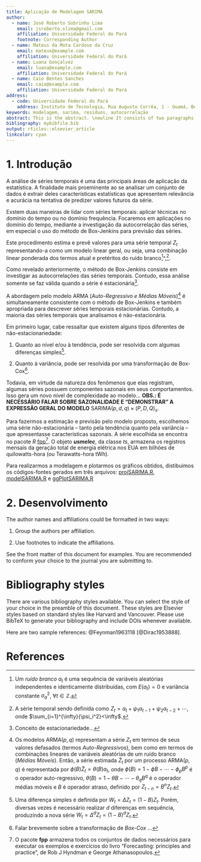 ---
title: Aplicação de Modelagem SARIMA
author:
  - name: José Roberto Sobrinho Lima
    email: jsroberto.slima@gmail.com
    affiliation: Universidade Federal do Pará
    footnote: Corresponding Author
  - name: Mateus da Mota Cardoso da Cruz
    email: mateus@example.com
    affiliation: Universidade Federal do Pará
  - name: Luana Gonçalvez
    email: luana@example.com
    affiliation: Universidade Federal do Pará
  - name: Caio Bentes Sanches
    email: caio@example.com
    affiliation: Universidade Federal do Pará
address:
  - code: Universidade Federal do Pará
    address: Instituto de Tecnologia, Rua Augusto Corrêa, 1 - Guamá, Belém - PA, 66075-110
keywords: modelagem, sarima, residuos, autocorrelação
abstract: This is the abstract. \newline It consists of two paragraphs.
bibliography: mybibfile.bib
output: rticles::elsevier_article
linkcolor: cyan
---

1. Introdução   
=============

A análise de séries temporais é uma das principais áreas de aplicação da
estatística. A finalidade mais proeminente ao se analisar um conjunto de
dados é extrair deles características estatísticas que apresentem
relevância e acurácia na tentativa de predizer valores futuros da série.  

Exstem duas maneiras de lidar com séries temporais: aplicar técnicas no
domínio do tempo ou no domínio frequência. Focaremos em aplicações no
domínio do tempo, mediante a investigação da autocorrelação das séries, em
especial o uso do método de Box-Jenkins para previsão das séries.  

Este procedimento estima e prevê valores para uma série temporal $Z_t$
representando-a como um modelo linear geral, ou seja, uma combinação linear
ponderada dos termos atual e pretéritos do ruído branco[^1]^,[^2].

[^1]: Um _ruído branco_ $a_t$ é uma sequência de variáveis aleatórias
independentes e identicamente distribuídas, com $E(a_t)=0$ e variância
constante $\sigma_a^2$, $\forall t \in \mathbb{Z}$.  

[^2]: A série temporal sendo definida como
$Z_t=a_t+\psi_1a_{t-1}+\psi_2a_{t-2}+\cdots$, onde
$\sum_{i=1}^{\infty}{\psi_i^2}<\infty$.  

Como revelado anteriormente, o método de Box-Jenkins consiste em investigar
as autocorrelações das séries temporais. Contudo, essa análise somente se
faz válida quando a série é estacionária[^3].  

[^3]: Conceito de estacionariedade...

A abordagem pelo modelo ARMA (_Auto-Regressivo e Médias Móveis_)[^4] é
simultaneamente consistente com o método de Box-Jenkins e também apropriada
para descrever séries temporais estacionárias. Contudo, a maioria das
séries temporais que analisamos é não-estacionária.

[^4]: Os modelos $\mathrm{ARMA}(p,q)$ representam a série $Z_t$ em termos
de seus valores defasados (termos _Auto-Regressivos_), bem como em termos
de combinações lineares de variáveis aleatórias de um ruído branco
(_Médias Móveis_). Então, a série estimada $\tilde{Z}_t$ por um processo 
$\mathrm{ARMA}(p,q)$ é representada por $\phi(B)\tilde{Z}_t=\theta(B)a_t$,
onde $\phi(B)=1-\phi B-\cdots -\phi_pB^p$ é o operador auto-regressivo,
$\theta(B)=1-\theta B-\cdots -\theta_qB^q$ é o operador médias móveis e $B$
é operador atraso, definido por $Z_{t-n}=B^nZ_t$.  

Em primeiro lugar, cabe ressaltar que existem alguns tipos diferentes de
não-estacionariedade: 

(1) Quanto ao nível e/ou à tendência, pode ser resolvida com algumas
diferenças simples[^5].

[^5]: Uma diferença simples é definida por $W_t=\Delta Z_t=(1-B)Z_t$.
Porém, diversas vezes é necessário realizar $d$ diferenças em sequência,
produzindo a nova série $W_t=\Delta^dZ_t=(1-B)^dZ_t$.  

(2) Quanto à variância, pode ser resolvida por uma transformação de
Box-Cox[^6].

[^6]: Falar brevemente sobre a transformação de _Box-Cox_ ...  

Todavia, em virtude da natureza dos fenômenos que elas registram, algumas
séries possuem componentes sazonais em seus comportamentos. Isso gera um
novo nível de complexidade ao modelo... **OBS.: É NECESSÁRIO FALAR SOBRE SAZONALIDADE E "DEMONSTRAR" A EXPRESSÃO GERAL DO MODELO**
$\mathrm{SARIMA}(p,d,q)\times(P,D,Q)_s$.    

Para fazermos a estimação e previsão pelo modelo proposto, escolhemos uma
série não-estacionária -- tanto pela tendência quanto pela variância -- que
apresentasse características sazonais. A série escolhida se encontra no
pacote _R_ [fpp](https://cran.r-project.org/web/packages/fpp/fpp.pdf)[^7].
O objeto _**usmelec**_, da classe _ts_, armazena os registros mensais da
geração total de energia elétrica nos EUA em bilhões de quilowatts-hora (ou
Terawatts-hora tWh).  

[^7]: O pacote **fpp** armazena todos os conjuntos de dados necessários
para executar os exemplos e exercícios do livro "Forecasting: principles
and practice", de Rob J Hyndman e George Athanasopoulos.  

Para realizarmos a modelagem e plotarmos os gráficos obtidos, distibuimos 
os códigos-fontes gerados em três arquivos: [projSARIMA.R](), [modelSARIMA.R]() e [ggPlotSARIMA.R]()

2. Desenvolvimento
==================




The author names and affiliations could be formatted in two ways:

(1) Group the authors per affiliation.

(2) Use footnotes to indicate the affiliations.

See the front matter of this document for examples. You are recommended
to conform your choice to the journal you are submitting to.

Bibliography styles
===================

There are various bibliography styles available. You can select the
style of your choice in the preamble of this document. These styles are
Elsevier styles based on standard styles like Harvard and Vancouver.
Please use BibTeX to generate your bibliography and include DOIs
whenever available.

Here are two sample references: @Feynman1963118 [@Dirac1953888].

References {#references .unnumbered}
==========
